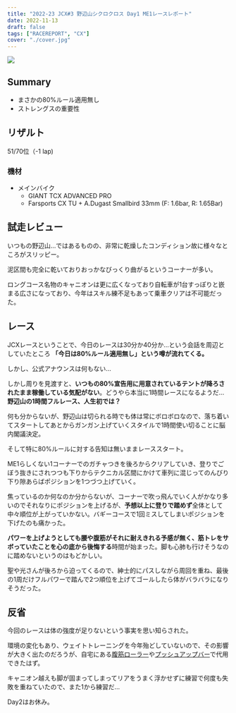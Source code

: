 ```yaml
---
title: "2022-23 JCX#3 野辺山シクロクロス Day1 ME1レースレポート"
date: 2022-11-13
draft: false
tags: ["RACEREPORT", "CX"]
cover: "./cover.jpg"
---
```


![ ](./cover.jpg)

## Summary

- まさかの80%ルール適用無し
- ストレングスの重要性

## リザルト

51/70位（-1 lap)

### 機材

- メインバイク
  - GIANT TCX ADVANCED PRO
  - Farsports CX TU + A.Dugast Smallbird 33mm (F: 1.6bar, R: 1.65Bar)

## 試走レビュー

いつもの野辺山…ではあるものの、非常に乾燥したコンディション故に様々なところがスリッピー。

泥区間も完全に乾いておりおっかなびっくり曲がるというコーナーが多い。

ロングコース名物のキャニオンは更に広くなっており自転車が1台すっぽりと嵌まる広さになっており、今年はスキル練不足もあって乗車クリアは不可能だった。

## レース

JCXレースということで、今日のレースは30分か40分か…という会話を周辺としていたところ **「今日は80%ルール適用無し」という噂が流れてくる。**

しかし、公式アナウンスは何もない…

しかし周りを見渡すと、**いつもの80%宣告用に用意されているテントが降ろされたまま稼働している気配がない**。どうやら本当に1時間レースになるようだ…**野辺山の1時間フルレース、人生初では？**

何も分からないが、野辺山は切られる時でも体は常にボロボロなので、落ち着いてスタートしてあとからガンガン上げていくスタイルで1時間使い切ることに脳内閣議決定。

そして特に80%ルールに対する告知は無いままレーススタート。

ME1らしくない1コーナーでのガチャつきを後ろからクリアしていき、登りでごぼう抜きにされつつも下りからテクニカル区間にかけて車列に混じってのんびり下り隙あらばポジションを1つづつ上げていく。

焦っているのか何なのか分からないが、コーナーで吹っ飛んでいく人がかなり多いのでそれなりにポジションを上げるが、**予想以上に登りで踏めず**全体として中々順位が上がっていかない。バギーコースで1回ミスしてしまいポジションを下げたのも痛かった。

**パワーを上げようとしても腰や腹筋がそれに耐えきれる予感が無く、筋トレをサボっていたことを心の底から後悔する**時間が始まった。脚も心肺も行けそうなのに踏めないというのはもどかしい。

聖や光さんが後ろから迫ってくるので、紳士的にパスしながら周回を重ね、最後の1周だけフルパワーで踏んで2つ順位を上げてゴールしたら体がバラバラになりそうだった。

## 反省

今回のレースは体の強度が足りないという事実を思い知らされた。

環境の変化もあり、ウェイトトレーニングを今年殆どしていないので、その影響が大きく出たのだろうが、自宅にある[腹筋ローラー](https://amzn.to/3UQ55dZ)や[プッシュアップバー](https://amzn.to/3UQ59KL)で代用できたはず。

<Amzn asin="B07SNP54DB" />

キャニオン越えも脚が固まってしまってリアをうまく浮かせずに練習で何度も失敗を重ねていたので、また1から練習だ…

Day2はお休み。
